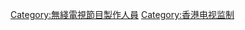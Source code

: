 {{Catnav|頁面分類|...|香港電視台|無綫電視|電視廣播有限公司人物}}

[[Category:無綫電視節目製作人員|Category:無綫電視節目製作人員]]
[[Category:香港电视监制|Category:香港电视监制]]